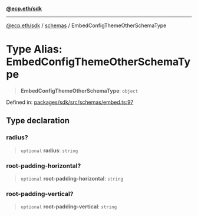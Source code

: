 [**@ecp.eth/sdk**](/sdk-reference/index.mdx)

***

[@ecp.eth/sdk](/sdk-reference/index.mdx) / [schemas](/sdk-reference/schemas/index.mdx) / EmbedConfigThemeOtherSchemaType

# Type Alias: EmbedConfigThemeOtherSchemaType

> **EmbedConfigThemeOtherSchemaType**: `object`

Defined in: [packages/sdk/src/schemas/embed.ts:97](https://github.com/ecp-eth/comments-monorepo/blob/main/packages/sdk/src/schemas/embed.ts#L97)

## Type declaration

### radius?

> `optional` **radius**: `string`

### root-padding-horizontal?

> `optional` **root-padding-horizontal**: `string`

### root-padding-vertical?

> `optional` **root-padding-vertical**: `string`

